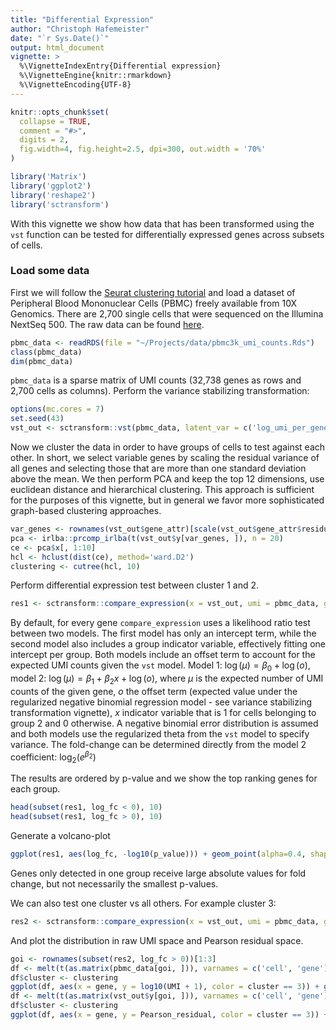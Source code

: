 ```yaml
---
title: "Differential Expression"
author: "Christoph Hafemeister"
date: "`r Sys.Date()`"
output: html_document
vignette: >
  %\VignetteIndexEntry{Differential expression}
  %\VignetteEngine{knitr::rmarkdown}
  %\VignetteEncoding{UTF-8}
---
```


```r
knitr::opts_chunk$set(
  collapse = TRUE,
  comment = "#>",
  digits = 2,
  fig.width=4, fig.height=2.5, dpi=300, out.width = '70%'
)
```

```r
library('Matrix')
library('ggplot2')
library('reshape2')
library('sctransform')
```

With this vignette we show how data that has been transformed using the `vst` function can be tested for differentially expressed genes across subsets of cells.

### Load some data
First we will follow the [Seurat clustering tutorial](https://satijalab.org/seurat/pbmc3k_tutorial.html) and load a dataset of Peripheral Blood Mononuclear Cells (PBMC) freely available from 10X Genomics. There are 2,700 single cells that were sequenced on the Illumina NextSeq 500. The raw data can be found [here](https://s3-us-west-2.amazonaws.com/10x.files/samples/cell/pbmc3k/pbmc3k_filtered_gene_bc_matrices.tar.gz).

```r
pbmc_data <- readRDS(file = "~/Projects/data/pbmc3k_umi_counts.Rds")
class(pbmc_data)
dim(pbmc_data)
```

`pbmc_data` is a sparse matrix of UMI counts (32,738 genes as rows and 2,700 cells as columns). Perform the variance stabilizing transformation:

```r
options(mc.cores = 7)
set.seed(43)
vst_out <- sctransform::vst(pbmc_data, latent_var = c('log_umi_per_gene'), return_gene_attr = TRUE, return_cell_attr = TRUE, show_progress = FALSE)
```

Now we cluster the data in order to have groups of cells to test against each other. In short, we select variable genes by scaling the residual variance of all genes and selecting those that are more than one standard deviation above the mean. We then perform PCA and keep the top 12 dimensions, use euclidean distance and hierarchical clustering. This approach is sufficient for the purposes of this vignette, but in general we favor more sophisticated graph-based clustering approaches.

```r
var_genes <- rownames(vst_out$gene_attr)[scale(vst_out$gene_attr$residual_variance)[, 1] > 1]
pca <- irlba::prcomp_irlba(t(vst_out$y[var_genes, ]), n = 20)
ce <- pca$x[, 1:10]
hcl <- hclust(dist(ce), method='ward.D2')
clustering <- cutree(hcl, 10)
```

Perform differential expression test between cluster 1 and 2.
```r
res1 <- sctransform::compare_expression(x = vst_out, umi = pbmc_data, group = clustering, val1 = 1, val2 = 2, show_progress = FALSE)
```

By default, for every gene `compare_expression` uses a likelihood ratio test between two models. The first model has only an intercept term, while the second model also includes a group indicator variable, effectively fitting one intercept per group. Both models include an offset term to account for the expected UMI counts given the `vst` model. Model 1: $\log(\mu) = \beta_0 + \log(o)$, model 2: $\log(\mu) = \beta_1 + \beta_2 x + \log(o)$, where $\mu$ is the expected number of UMI counts of the given gene, $o$ the offset term (expected value under the regularized negative binomial regression model - see variance stabilizing transformation vignette), $x$ indicator variable that is 1 for cells belonging to group 2 and 0 otherwise. A negative binomial error distribution is assumed and both models use the regularized theta from the `vst` model to specify variance. The fold-change can be determined directly from the model 2 coefficient: $\log_2(e^{\beta_2})$

The results are ordered by p-value and we show the top ranking genes for each group.
```r
head(subset(res1, log_fc < 0), 10)
head(subset(res1, log_fc > 0), 10)
```

Generate a volcano-plot
```r
ggplot(res1, aes(log_fc, -log10(p_value))) + geom_point(alpha=0.4, shape=16)
```

Genes only detected in one group receive large absolute values for fold change, but not necessarily the smallest p-values.

We can also test one cluster vs all others. For example cluster 3:
```r
res2 <- sctransform::compare_expression(x = vst_out, umi = pbmc_data, group = clustering, val1 = setdiff(clustering, 3), val2 = 3, show_progress = FALSE)
```

And plot the distribution in raw UMI space and Pearson residual space.
```r
goi <- rownames(subset(res2, log_fc > 0))[1:3]
df <- melt(t(as.matrix(pbmc_data[goi, ])), varnames = c('cell', 'gene'), value.name = 'UMI')
df$cluster <- clustering
ggplot(df, aes(x = gene, y = log10(UMI + 1), color = cluster == 3)) + geom_violin(scale = 'width')
df <- melt(t(as.matrix(vst_out$y[goi, ])), varnames = c('cell', 'gene'), value.name = 'Pearson_residual')
df$cluster <- clustering
ggplot(df, aes(x = gene, y = Pearson_residual, color = cluster == 3)) + geom_violin(scale = 'width')

```

